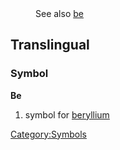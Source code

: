 :See also [[be]]

==Translingual==
===Symbol===
'''Be'''
#{{chemistry}} symbol for [[beryllium]]

[[Category:Symbols]]